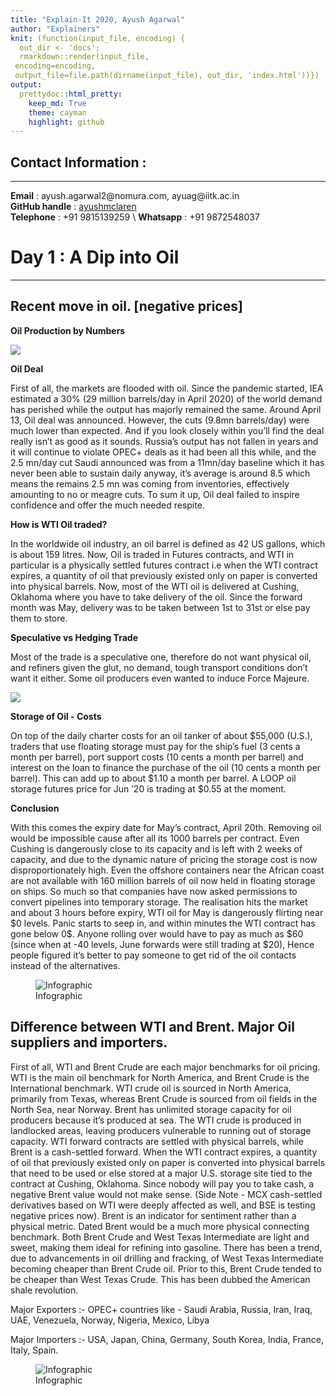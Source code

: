 ```yaml
---
title: "Explain-It 2020, Ayush Agarwal" 
author: "Explainers"
knit: (function(input_file, encoding) {
  out_dir <- 'docs';
  rmarkdown::render(input_file,
 encoding=encoding,
 output_file=file.path(dirname(input_file), out_dir, 'index.html'))})
output:
  prettydoc::html_pretty:
    keep_md: True
    theme: cayman
    highlight: github
---
```



## Contact Information :
***
**Email**          : ayush.agarwal2@nomura.com, ayuag@iitk.ac.in  
**GitHub handle**  : [ayushmclaren](http://github.com/ayushmclaren)  
**Telephone**      : +91 9815139259 \\
**Whatsapp**       : +91 9872548037

# Day 1 : A Dip into Oil 
***

## Recent move in oil. [negative prices]

**Oil Production by Numbers**

![](/Users/mclaren/Desktop/Archive/OilProd.png)

**Oil Deal**

First of all, the markets are flooded with oil. Since the pandemic started, IEA estimated a 30% (29 million barrels/day in April 2020) of the world demand has perished while the output has majorly remained the same. Around April 13, Oil deal was announced. However, the cuts (9.8mn barrels/day) were much lower than expected.
And if you look closely within you’ll find the deal really isn’t as good as it sounds. Russia’s output has not fallen in years and it will continue to violate OPEC+ deals as it had been all this while, and the 2.5 mn/day cut Saudi announced was from a 11mn/day baseline which it has never been able to sustain daily anyway, it’s average is around 8.5 which means the remains 2.5 mn was coming from inventories, effectively amounting to no or meagre cuts. To sum it up, Oil deal failed to inspire confidence and offer the much needed respite. 


**How is WTI Oil traded?**

In the worldwide oil industry, an oil barrel is defined as 42 US gallons, which is about 159 litres. Now, Oil is traded in Futures contracts, and WTI in particular is a physically settled futures contract i.e when the WTI contract expires, a quantity of oil that previously existed only on paper is converted into physical barrels. Now, most of the WTI oil is delivered at Cushing, Oklahoma where you have to take delivery of the oil. Since the forward month was May, delivery was to be taken between 1st to 31st or else pay them to store.

**Speculative vs Hedging Trade**

Most of the trade is a speculative one, therefore do not want physical oil, and refiners given the glut, no demand, tough transport conditions don’t want it either. Some oil producers even wanted to induce Force Majeure. 

![](/Users/mclaren/Desktop/Archive/Oint.png)

**Storage of Oil - Costs**

On top of the daily charter costs for an oil tanker of about \$55,000 (U.S.), traders that use floating storage must pay for the ship's fuel (3 cents a month per barrel), port support costs (10 cents a month per barrel) and interest on the loan to finance the purchase of the oil (10 cents a month per barrel). This can add up to about \$1.10 a month per barrel. A LOOP oil storage futures price for Jun ‘20 is trading at \$0.55 at the moment.

**Conclusion**

With this comes the expiry date for May’s contract, April 20th. Removing oil would be impossible cause after all its 1000 barrels per contract. Even Cushing is dangerously close to its capacity and is left with 2 weeks of capacity, and due to the dynamic nature of pricing the storage cost is now disproportionately high. Even the offshore containers near the African coast are not available with 160 million barrels of oil now held in floating storage on ships. So much so that companies have now asked permissions to convert pipelines into temporary storage. The realisation hits the market and about 3 hours before expiry, WTI oil for May is dangerously flirting near \$0 levels. Panic starts to seep in, and within minutes the WTI contract has gone below 0\$. Anyone rolling over would have to pay as much as \$60 (since when at -40 levels, June forwards were still trading at \$20), Hence people figured it’s better to pay someone to get rid of the oil contacts instead of the alternatives. 

![Infographic](/Users/mclaren/Desktop/Archive/time.jpeg)



## Difference between WTI and Brent. Major Oil suppliers and importers.

First of all, WTI and Brent Crude are each major benchmarks for oil pricing. WTI is the main oil benchmark for North America, and Brent Crude is the International benchmark. WTI crude oil is sourced in North America, primarily from Texas, whereas Brent Crude is sourced from oil fields in the North Sea, near Norway. Brent has unlimited storage capacity for oil producers because it's produced at sea. The WTI crude is produced in landlocked areas, leaving producers vulnerable to running out of storage capacity. WTI forward contracts are settled with physical barrels, while Brent is a cash-settled forward. When the WTI contract expires, a quantity of oil that previously existed only on paper is converted into physical barrels that need to be used or else stored at a major U.S. storage site tied to the contract at Cushing, Oklahoma. Since nobody will pay you to take cash, a negative Brent value would not make sense. (Side Note - MCX cash-settled derivatives based on WTI were deeply affected as well, and BSE is testing negative prices now). Brent is an indicator for sentiment rather than a physical metric. Dated Brent would be a much more physical connecting benchmark. Both Brent Crude and West Texas Intermediate are light and sweet, making them ideal for refining into gasoline.
There has been a trend, due to advancements in oil drilling and fracking, of West Texas Intermediate becoming cheaper than Brent Crude oil. Prior to this, Brent Crude tended to be cheaper than West Texas Crude. This has been dubbed the American shale revolution.

Major Exporters :- OPEC+ countries like - Saudi Arabia, Russia, Iran, Iraq, UAE, Venezuela, Norway, Nigeria, Mexico, Libya

Major Importers :- USA, Japan, China, Germany, South Korea, India, France, Italy, Spain.

![Infographic](/Users/mclaren/Desktop/Archive/b.jpg)